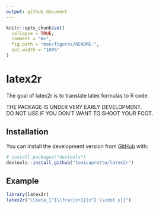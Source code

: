 ```yaml
---
output: github_document
---
```


<!-- README.md is generated from README.Rmd. Please edit that file -->

```r
knitr::opts_chunk$set(
  collapse = TRUE,
  comment = "#>",
  fig.path = "man/figures/README-",
  out.width = "100%"
)
```

# latex2r

The goal of latex2r is to translate latex formulas to R code.

THE PACKAGE IS UNDER VERY EARLY DEVELOPMENT.  
DO NOT USE IF YOU DON'T WANT TO SHOOT YOUR FOOT.

## Installation

You can install the development version from [GitHub](https://github.com/) with:

``` r
# install.packages("devtools")
devtools::install_github("tomicapretto/latex2r")
```
## Example


```r
library(latex2r)
latex2r("\\beta_1^{\\frac{x+1}{x^2 \\cdot y}}")
```


